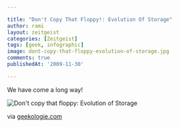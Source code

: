 ```yaml
---

title: "Don't Copy That Floppy!: Evolution Of Storage"
author: rami
layout: zeitgeist 
categories: [Zeitgeist]
tags: [geek, infographic]
image: dont-copy-that-floppy-evolution-of-storage.jpg
comments: true
publishedAt: '2009-11-30'

---
```


We have come a long way!

![Don't copy that floppy: Evolution of Storage](/assets/images/content/zeitgeist/dont-copy-that-floppy-evolution-of-storage.jpg)

via [geekologie.com](http://www.geekologie.com/2009/11/dont_copy_that_floppy_evolutio.php)
